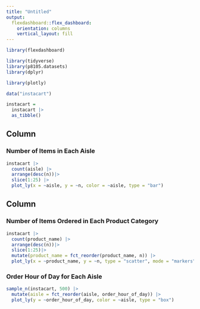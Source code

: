 ```yaml
---
title: "Untitled"
output: 
  flexdashboard::flex_dashboard:
    orientation: columns
    vertical_layout: fill
---
```


```r
library(flexdashboard)

library(tidyverse)
library(p8105.datasets)
library(dplyr)

library(plotly)

data("instacart")

instacart = 
  instacart |> 
  as_tibble()
```

Column {data-width=650}
-----------------------------------------------------------------------

### Number of Items in Each Aisle

```r
instacart |> 
  count(aisle) |> 
  arrange(desc(n))|>
  slice(1:25) |>
  plot_ly(x = ~aisle, y = ~n, color = ~aisle, type = "bar")
```

Column {data-width=350}
-----------------------------------------------------------------------

### Number of Items Ordered in Each Product Category

```r
instacart |>
  count(product_name) |> 
  arrange(desc(n))|>
  slice(1:25)|>
  mutate(product_name = fct_reorder(product_name, n)) |> 
  plot_ly(x = ~product_name, y = ~n, type = "scatter", mode = "markers", alpha = 0.5)
```

### Order Hour of Day for Each Aisle

```r
sample_n(instacart, 500) |>
  mutate(aisle = fct_reorder(aisle, order_hour_of_day)) |>
  plot_ly(y = ~order_hour_of_day, color = ~aisle, type = "box")
```

